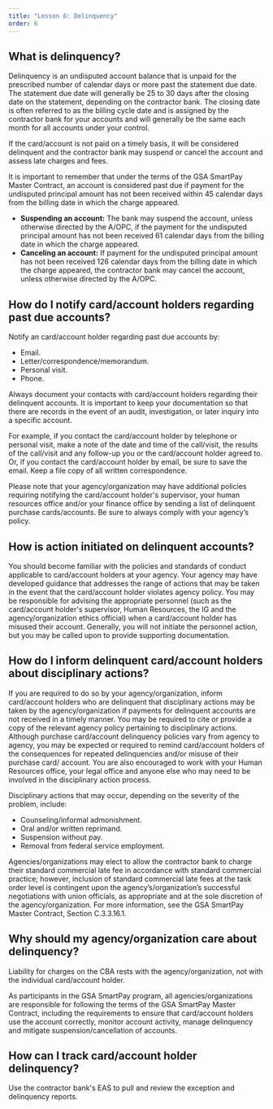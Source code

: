 ```yaml
---
title: "Lesson 6: Delinquency"
order: 6
---
```


## What is delinquency?
Delinquency is an undisputed account balance that is unpaid for the prescribed number of calendar days or more past the statement due date. The statement due date will generally be 25 to 30 days after the closing date on the statement, depending on the contractor bank. The closing date is often referred to as the billing cycle date and is assigned by the contractor bank for your accounts and will generally be the same each month for all accounts under your control.

If the card/account is not paid on a timely basis, it will be considered delinquent and the contractor bank may suspend or cancel the account and assess late charges and fees.

It is important to remember that under the terms of the GSA SmartPay Master Contract, an account is considered past due if payment for the undisputed principal amount has not been received within 45 calendar days from the billing date in which the charge appeared.

- **Suspending an account:** The bank may suspend the account, unless otherwise directed by the A/OPC, if the payment for the undisputed principal amount has not been received 61 calendar days from the billing date in which the charge appeared.
- **Canceling an account:** If payment for the undisputed principal amount has not been received 126 calendar days from the billing date in which the charge appeared, the contractor bank may cancel the account, unless otherwise directed by the A/OPC.

## How do I notify card/account holders regarding past due accounts?
Notify an card/account holder regarding past due accounts by:
- Email.
- Letter/correspondence/memorandum.
- Personal visit.
- Phone.

Always document your contacts with card/account holders regarding their delinquent accounts. It is important to keep your documentation so that there are records in the event of an audit, investigation, or later inquiry into a specific account. 

For example, if you contact the card/account holder by telephone or personal visit, make a note of the date and time of the call/visit, the results of the call/visit and any follow-up you or the card/account holder agreed to. Or, if you contact the card/account holder by email, be sure to save the email. Keep a file copy of all written correspondence.

Please note that your agency/organization may have additional policies requiring notifying the card/account holder's supervisor, your human resources office and/or your finance office by sending a list of delinquent purchase cards/accounts. Be sure to always comply with your agency’s policy.

## How is action initiated on delinquent accounts?
You should become familiar with the policies and standards of conduct applicable to card/account holders at your agency. Your agency may have developed guidance that addresses the range of actions that may be taken in the event that the card/account holder violates agency policy. You may be responsible for advising the appropriate personnel (such as the card/account holder's supervisor, Human Resources, the IG and the agency/organization ethics official) when a card/account holder has misused their account. Generally, you will not initiate the personnel action, but you may be called upon to provide supporting documentation.

## How do I inform delinquent card/account holders about disciplinary actions?
If you are required to do so by your agency/organization, inform card/account holders who are delinquent that disciplinary actions may be taken by the agency/organization if payments for delinquent accounts are not received in a timely manner. You may be required to cite or provide a copy of the relevant agency policy pertaining to disciplinary actions. Although purchase card/account delinquency policies vary from agency to agency, you may be expected or required to remind card/account holders of the consequences for repeated delinquencies and/or misuse of their purchase card/ account.  You are also encouraged to work with your Human Resources office, your legal office and anyone else who may need to be involved in the disciplinary action process.

Disciplinary actions that may occur, depending on the severity of the problem, include:
- Counseling/informal admonishment.
- Oral and/or written reprimand.
- Suspension without pay.
- Removal from federal service employment.

Agencies/organizations may elect to allow the contractor bank to charge their standard commercial late fee in accordance with standard commercial practice; however, inclusion of standard commercial late fees at the task order level is contingent upon the agency’s/organization’s successful negotiations with union officials, as appropriate and at the sole discretion of the agency/organization. For more information, see the GSA SmartPay Master Contract, Section C.3.3.16.1.

## Why should my agency/organization care about delinquency?
Liability for charges on the CBA rests with the agency/organization, not with the individual card/account holder.

As participants in the GSA SmartPay program, all agencies/organizations are responsible for following the terms of the GSA SmartPay Master Contract, including the requirements to ensure that card/account holders use the account correctly, monitor account activity, manage delinquency and mitigate suspension/cancellation of accounts.

## How can I track card/account holder delinquency?
Use the contractor bank's EAS to pull and review the exception and delinquency reports.

